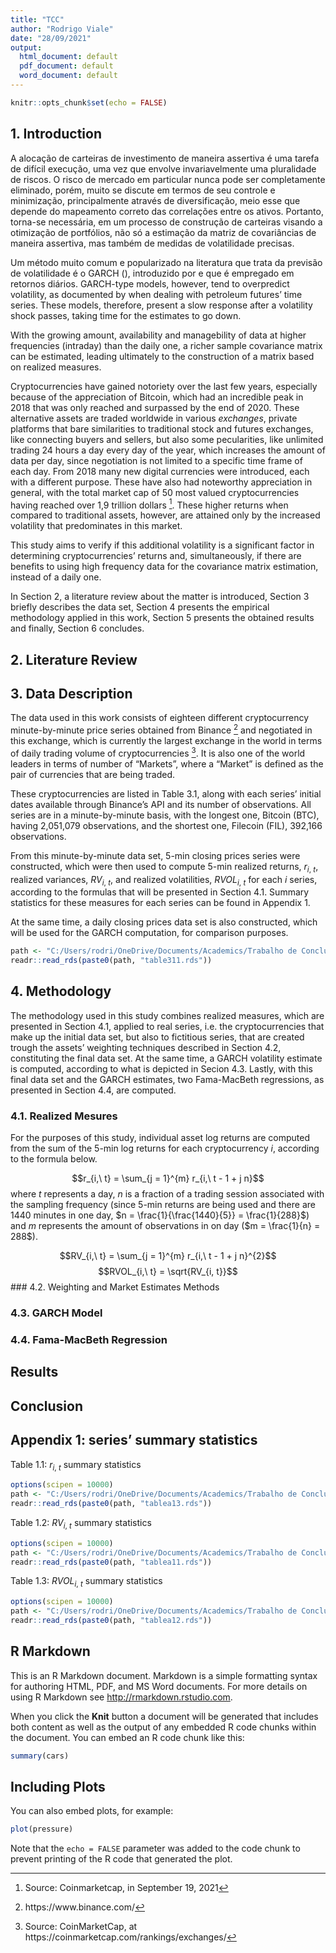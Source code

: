 ```yaml
---
title: "TCC"
author: "Rodrigo Viale"
date: "28/09/2021"
output:
  html_document: default
  pdf_document: default
  word_document: default
---
```


```r
knitr::opts_chunk$set(echo = FALSE)
```

## 1. Introduction

A alocação de carteiras de investimento de maneira assertiva é uma tarefa de difícil execução, uma vez que envolve invariavelmente uma pluralidade de riscos. O risco de mercado em particular nunca pode ser completamente eliminado, porém, muito se discute em termos de seu controle e minimização, principalmente através de diversificação, meio esse que depende do mapeamento correto das correlações entre os ativos. Portanto, torna-se necessária, em um processo de construção de carteiras visando a otimização de portfólios, não só a estimação da matriz de covariâncias de maneira assertiva, mas também de medidas de volatilidade precisas.

Um método muito comum e popularizado na literatura que trata da previsão de volatilidade é o GARCH (\emph{General Autoregressive Conditional Heteroskedasticity}), introduzido por \citeonline{Bollersev86} e que é empregado em retornos diários. GARCH-type models, however, tend to overpredict volatility, as documented by \citeonline{Nomikos11} when dealing with petroleum futures' time series. These models, therefore, present a slow response after a volatility shock passes, taking time for the estimates to go down.

With the growing amount, availability and managebility of data at higher frequencies (intraday) than the daily one, a richer sample covariance matrix can be estimated, leading ultimately to the construction of a matrix based on realized measures. 

Cryptocurrencies have gained notoriety over the last few years, especially because of the appreciation of Bitcoin, which had an incredible peak in 2018 that was only reached and surpassed by the end of 2020. These alternative assets are traded worldwide in various *exchanges*, private platforms that bare similarities to traditional stock and futures exchanges, like connecting buyers and sellers, but also some pecularities, like unlimited trading 24 hours a day every day of the year, which increases the amount of data per day, since negotiation is not limited to a specific time frame of each day. From 2018 many new digital currencies were introduced, each with a different purpose. These have also had noteworthy appreciation in general, with the total market cap of 50 most valued cryptocurrencies having reached over 1,9 trillion dollars ^[Source: Coinmarketcap, in September 19, 2021]. These higher returns when compared to traditional assets, however, are attained only by the increased volatility that predominates in this market.

This study aims to verify if this additional volatility is a significant factor in determining cryptocurrencies' returns and, simultaneously, if there are benefits to using high frequency data for the covariance matrix estimation, instead of a daily one.

In Section 2, a literature review about the matter is introduced, Section 3 briefly describes the data set, Section 4 presents the empirical methodology applied in this work, Section 5 presents the obtained results and finally, Section 6 concludes.

## 2. Literature Review

## 3. Data Description

The data used in this work consists of eighteen different cryptocurrency minute-by-minute price series obtained from Binance ^[https://www.binance.com/] and negotiated in this  exchange, which is currently the largest exchange in the world in terms of daily trading volume of cryptocurrencies ^[Source: CoinMarketCap, at https://coinmarketcap.com/rankings/exchanges/]. It is also one of the world leaders in terms of number of "Markets", where a "Market" is defined as the pair of currencies that are being traded.

These cryptocurrencies are listed in Table 3.1, along with each series' initial dates available through Binance's API and its number of observations. All series are in a minute-by-minute basis, with the longest one, Bitcoin (BTC), having 2,051,079 observations, and the shortest one, Filecoin (FIL), 392,166 observations.

From this minute-by-minute data set, 5-min closing prices series were constructed, which were then used to compute 5-min realized returns, $r_{i,\ t}$, realized variances, $RV_{i,\ t}$, and realized volatilities, $RVOL_{i,\ t}$ for each $i$ series, according to the formulas that will be presented in Section 4.1. Summary statistics for these measures for each series can be found in Appendix 1.

At the same time, a daily closing prices data set is also constructed, which will be used for the GARCH computation, for comparison purposes.

```r
path <- "C:/Users/rodri/OneDrive/Documents/Academics/Trabalho de Conclusão de Curso/tcc/Print/"
readr::read_rds(paste0(path, "table311.rds"))
```

## 4. Methodology

The methodology used in this study combines realized measures, which are presented in Section 4.1, applied to real series, i.e. the cryptocurrencies that make up the initial data set, but also to fictitious series, that are created trough the assets' weighting techniques described in Section 4.2, constituting the final data set. At the same time, a GARCH volatility estimate is computed, according to what is depicted in Secion 4.3. Lastly, with this final data set and the GARCH estimates, two Fama-MacBeth regressions, as presented in Section 4.4, are computed.

### 4.1. Realized Mesures

For the purposes of this study, individual asset log returns are computed from the sum of the 5-min log returns for each cryptocurrency $i$, according to the formula below.

$$r_{i,\ t} = \sum_{j = 1}^{m} r_{i,\ t - 1 + j n}$$
where $t$ represents a day, $n$ is a fraction of a trading session associated with the sampling frequency (since 5-min returns are being used and there are 1440 minutes in one day, $n = \frac{1}{\frac{1440}{5}} = \frac{1}{288}$) and $m$ represents the amount of observations in on day ($m = \frac{1}{n} = 288$).

$$RV_{i,\ t} = \sum_{j = 1}^{m} r_{i,\ t - 1 + j n}^{2}$$
$$RVOL_{i,\ t} = \sqrt{RV_{i, t}}$$
### 4.2. Weighting and Market Estimates Methods


### 4.3. GARCH Model


### 4.4. Fama-MacBeth Regression




## Results





## Conclusion





## Appendix 1: series' summary statistics

Table 1.1: $r_{i,\ t}$ summary statistics
```r
options(scipen = 10000)
path <- "C:/Users/rodri/OneDrive/Documents/Academics/Trabalho de Conclusão de Curso/tcc/Print/"
readr::read_rds(paste0(path, "tablea13.rds"))
```

Table 1.2: $RV_{i,\ t}$ summary statistics
```r
options(scipen = 10000)
path <- "C:/Users/rodri/OneDrive/Documents/Academics/Trabalho de Conclusão de Curso/tcc/Print/"
readr::read_rds(paste0(path, "tablea11.rds"))
```

Table 1.3: $RVOL_{i,\ t}$ summary statistics
```r
options(scipen = 10000)
path <- "C:/Users/rodri/OneDrive/Documents/Academics/Trabalho de Conclusão de Curso/tcc/Print/"
readr::read_rds(paste0(path, "tablea12.rds"))
```


## R Markdown

This is an R Markdown document. Markdown is a simple formatting syntax for authoring HTML, PDF, and MS Word documents. For more details on using R Markdown see <http://rmarkdown.rstudio.com>.

When you click the **Knit** button a document will be generated that includes both content as well as the output of any embedded R code chunks within the document. You can embed an R code chunk like this:

```r
summary(cars)
```

## Including Plots

You can also embed plots, for example:

```r
plot(pressure)
```

Note that the `echo = FALSE` parameter was added to the code chunk to prevent printing of the R code that generated the plot.
